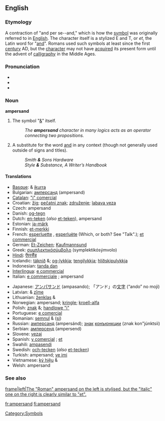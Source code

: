 {{wikipedia}}
==English==

===Etymology===
A contraction of "and per se--and," which is how the [[symbol]] was originally referred to in [[English]].
The character itself is a stylized E and T, or ''et'', the Latin word for "[[and]]". Romans used such symbols at least since the first [[century]] AD, but the [[character]] may not have [[acquired]] its present form until the advent of [[calligraphy]] in the Middle Ages.

===Pronunciation===
*{{SAMPA|/'{mp@(r)s{nd/}}
*{{IPA|/ˈæmpə(r)sænd/}}
*{{audio|en-us-ampersand.ogg|Audio (US)}}

===Noun===
'''ampersand'''
# The symbol "[[&]]" itself. 
#:''The '''ampersand''' character in many logics acts as an operator connecting two propositions.''
# A substitute for the word [[and]] in any context (though not generally used outside of signs and titles).  
#:''Smith '''&''' Sons Hardware''
#:''Style '''&''' Substance, A Writer’s Handbook''

====Translations====
{{top}}
*[[Basque]]: & [[ikurra]]
*Bulgarian: [[амперсанд]] (ampersand) {{m}}
*[[Catalan]]: [["i" comercial]]
*Croatian: [[žig]]; [[pečatni znak]]; [[združenje]]; [[labava veza]]
*Czech: ampersand
*Danish: [[og-tegn]]
*Dutch: [[en-teken]] (''also'' [[et-teken]]), ampersand
*Estonian: [[ja-märk]]
*Finnish: [[et-merkki]]
*French: [[esperluette]] {{f}}, [[esperluète]] {{f}} (Which, or both?  See "Talk".); [[et commercial]]
*German: [[Et-Zeichen]]; [[Kaufmannsund]] {{n}}
*Greek: [[συμπλεκτικόσύμβολο]] (symplektikósýmvolo) {{n}}
*[[Hindi]]: [[ऐंपरसैंड]]
*Icelandic: [[táknið]] &; [[og-lykkja]]; [[tengilykkja]]; [[hlíðskipulykkja]]
*Indonesian: [[tanda dan]]
*[[Interlingua]]: [[e commercial]]
*Italian: [[e commerciale]] {{f}}; ampersand
{{mid}}
*Japanese: [[アンパサンド]] (ampasando); 「アンド」の[[文字]] (“ando” no moji)
*Latvian: & [[zīme]]
*Lithuanian: [[ženklas]] &
*Norwegian: ampersand; [[kringle]]; [[kroell-alfa]]
*Polish: [[znak]] &; [[handlowe "i"]]
*Portuguese: [[e comercial]] {{m}}
*Romanian: [[semnul]] & ([[și]])
*Russian: [[амперсанд]] (ampersánd); [[знак]] [[конъюнкции]] (znak kon"júnktsii)
*Serbian: [[амперсенд]] (ampersend)
*Slovene: [[vezaj]]
*Spanish: [[y comercial]] {{m}}; [[et]] {{f}}
*Swahili: [[ampasendi]]
*Swedish: [[och-tecken]] (''also'' [[et-tecken]])
*Turkish: ampersand; [[ve imi]]
*Vietnamese: [[ký hiệu]] &
*Welsh: ampersand
{{bottom}}

===See also===
[[image:Et_Ampersand.jpg|frame|left|The "Roman" ampersand on the left is stylised, but the "italic" one on the right is clearly similar to "et".]]
{{Punctuation}}

[[Category:Symbols]]

[[fr:ampersand]]
[[fi:ampersand]]